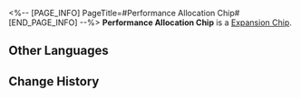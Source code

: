 <%-- [PAGE_INFO]
PageTitle=#Performance Allocation Chip#
[END_PAGE_INFO] --%>
{{Item Infobox
|id          = 250207
|image       = Item Performance Allocation Chip.png
|type        = Expansion Chip
|invCategory = 
|rarity      = 3
|effect      = 
|description = When an enemy is defeated, regenerates 1 Energy for all other allies, 1 time per turn.
}}
{{Description|A game item in Aetherium Wars. Aether Spirits will gain a special enhanced ability after equipping it.}}
'''Performance Allocation Chip''' is a [[Expansion Chip]].

==Other Languages==
{{Other Languages
|en   = Performance Allocation Chip
|zhs  = 性能分配芯片
|zht  = 性能分配晶片
|ja   = チップ「パフォーマンス分配」
|ko   = 성능 분배 칩
|es   = Chip de asignación por desempeño
|fr   = Puce de distribution de charge
|ru   = Чип распределения производительности
|th   = ชิปจัดสรรสมรรถนะ
|vi   = Chip Phân Bổ Tính Năng
|de   = Chip: Leistungszuweisung
|id   = Performance Allocation Chip
|pt   = Chip de Alocação de Desempenho
}}

==Change History==
{{Change History|1.4}}